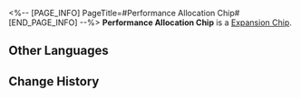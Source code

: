 <%-- [PAGE_INFO]
PageTitle=#Performance Allocation Chip#
[END_PAGE_INFO] --%>
{{Item Infobox
|id          = 250207
|image       = Item Performance Allocation Chip.png
|type        = Expansion Chip
|invCategory = 
|rarity      = 3
|effect      = 
|description = When an enemy is defeated, regenerates 1 Energy for all other allies, 1 time per turn.
}}
{{Description|A game item in Aetherium Wars. Aether Spirits will gain a special enhanced ability after equipping it.}}
'''Performance Allocation Chip''' is a [[Expansion Chip]].

==Other Languages==
{{Other Languages
|en   = Performance Allocation Chip
|zhs  = 性能分配芯片
|zht  = 性能分配晶片
|ja   = チップ「パフォーマンス分配」
|ko   = 성능 분배 칩
|es   = Chip de asignación por desempeño
|fr   = Puce de distribution de charge
|ru   = Чип распределения производительности
|th   = ชิปจัดสรรสมรรถนะ
|vi   = Chip Phân Bổ Tính Năng
|de   = Chip: Leistungszuweisung
|id   = Performance Allocation Chip
|pt   = Chip de Alocação de Desempenho
}}

==Change History==
{{Change History|1.4}}